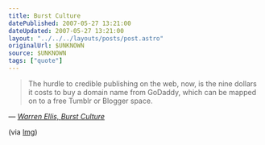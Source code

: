 ```yaml
---
title: Burst Culture
datePublished: 2007-05-27 13:21:00
dateUpdated: 2007-05-27 13:21:00
layout: "../../../layouts/posts/post.astro"
originalUrl: $UNKNOWN
source: $UNKNOWN
tags: ["quote"]
---
```


> The hurdle to credible publishing on the web, now, is the nine dollars it costs to buy a domain name from GoDaddy, which can be mapped on to a free Tumblr or Blogger space.

— <cite>[Warren Ellis, _Burst Culture_](http://www.warrenellis.com/?p=4374)</cite>

(via [lmg](http://www.timemachinego.com/linkmachinego/))
